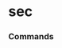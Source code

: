 # sec


### Commands
<ul className='grid grid-cols-1 md:grid-cols-2 lg:grid-cols-3 xl:grid-cols-4 gap-4 -ml-6'>
<ReferenceCard
    title="schema_files"
    description="Get lists of SEC XML schema files by year."
    url="sec/schema_files"
    command
/><ReferenceCard
    title="sic_search"
    description="Fuzzy search for Industry Titles, Reporting Office, and SIC Codes."
    url="sec/sic_search"
    command
/><ReferenceCard
    title="symbol_map"
    description="Get the ticker symbol corresponding to a company's CIK."
    url="sec/symbol_map"
    command
/><ReferenceCard
    title="institutions_search"
    description="Look up institutions regulated by the SEC."
    url="sec/institutions_search"
    command
/><ReferenceCard
    title="cik_map"
    description="Get the CIK number corresponding to a ticker symbol."
    url="sec/cik_map"
    command
/><ReferenceCard
    title="rss_litigation"
    description="The RSS feed provides links to litigation releases concerning civil lawsuits brought by the..."
    url="sec/rss_litigation"
    command
/>
</ul>
